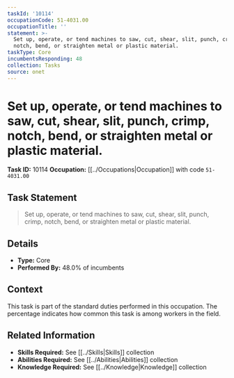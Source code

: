 ```yaml
---
taskId: '10114'
occupationCode: 51-4031.00
occupationTitle: ''
statement: >-
  Set up, operate, or tend machines to saw, cut, shear, slit, punch, crimp,
  notch, bend, or straighten metal or plastic material.
taskType: Core
incumbentsResponding: 48
collection: Tasks
source: onet
---
```

# Set up, operate, or tend machines to saw, cut, shear, slit, punch, crimp, notch, bend, or straighten metal or plastic material.

**Task ID:** 10114
**Occupation:** [[../Occupations|Occupation]] with code `51-4031.00`

## Task Statement

> Set up, operate, or tend machines to saw, cut, shear, slit, punch, crimp, notch, bend, or straighten metal or plastic material.

## Details

- **Type:** Core
- **Performed By:** 48.0% of incumbents

## Context

This task is part of the standard duties performed in this occupation. The percentage indicates how common this task is among workers in the field.

## Related Information

- **Skills Required:** See [[../Skills|Skills]] collection
- **Abilities Required:** See [[../Abilities|Abilities]] collection
- **Knowledge Required:** See [[../Knowledge|Knowledge]] collection
